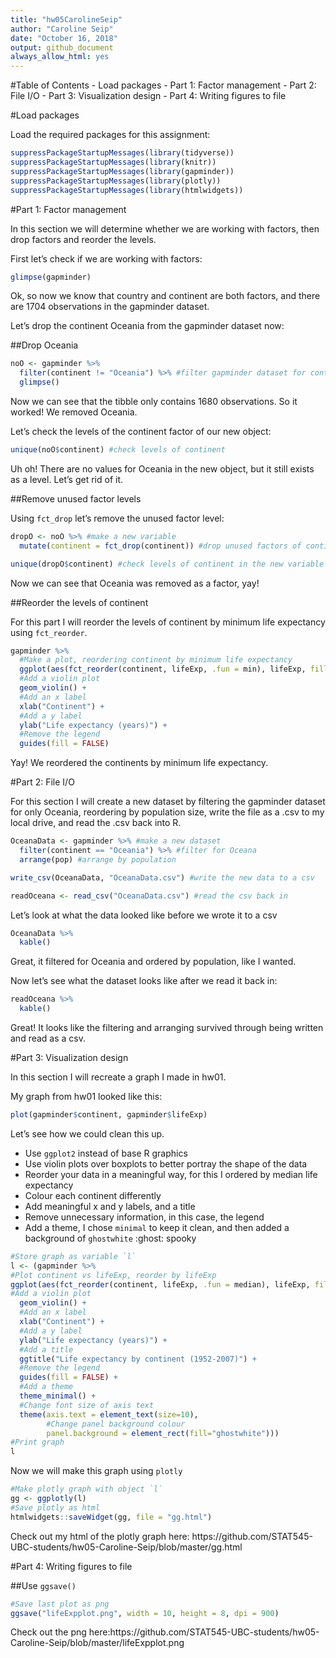 ```yaml
---
title: "hw05CarolineSeip"
author: "Caroline Seip"
date: "October 16, 2018"
output: github_document
always_allow_html: yes
---
```

#Table of Contents
- Load packages
- Part 1: Factor management
- Part 2: File I/O
- Part 3: Visualization design
- Part 4: Writing figures to file


#Load packages

Load the required packages for this assignment:

```r
suppressPackageStartupMessages(library(tidyverse))      
suppressPackageStartupMessages(library(knitr)) 
suppressPackageStartupMessages(library(gapminder)) 
suppressPackageStartupMessages(library(plotly)) 
suppressPackageStartupMessages(library(htmlwidgets))
```

#Part 1: Factor management

In this section we will determine whether we are working with factors, then drop factors and reorder the levels.

First let's check if we are working with factors:

```r
glimpse(gapminder)
```

Ok, so now we know that country and continent are both factors, and there are 1704 observations in the gapminder dataset.

Let's drop the continent Oceania from the gapminder dataset now:

##Drop Oceania

```r
noO <- gapminder %>% 
  filter(continent != "Oceania") %>% #filter gapminder dataset for continents that are not Oceania
  glimpse()
```

Now we can see that the tibble only contains 1680 observations. So it worked! We removed Oceania.

Let's check the levels of the continent factor of our new object:

```r
unique(noO$continent) #check levels of continent
```

Uh oh! There are no values for Oceania in the new object, but it still exists as a level. Let's get rid of it.

##Remove unused factor levels

Using `fct_drop` let's remove the unused factor level:

```r
dropO <- noO %>% #make a new variable
  mutate(continent = fct_drop(continent)) #drop unused factors of continent

unique(dropO$continent) #check levels of continent in the new variable
```

Now we can see that Oceania was removed as a factor, yay!

##Reorder the levels of continent

For this part I will reorder the levels of continent by minimum life expectancy using `fct_reorder`.

```r
gapminder %>% 
  #Make a plot, reordering continent by minimum life expectancy
  ggplot(aes(fct_reorder(continent, lifeExp, .fun = min), lifeExp, fill = continent)) +
  #Add a violin plot
  geom_violin() +
  #Add an x label
  xlab("Continent") +
  #Add a y label
  ylab("Life expectancy (years)") +
  #Remove the legend
  guides(fill = FALSE)
```

Yay! We reordered the continents by minimum life expectancy.

#Part 2: File I/O

For this section I will create a new dataset by filtering the gapminder dataset for only Oceania, reordering by population size, write the file as a .csv to my local drive, and read the .csv back into R.

```r
OceanaData <- gapminder %>% #make a new dataset
  filter(continent == "Oceania") %>% #filter for Oceana
  arrange(pop) #arrange by population

write_csv(OceanaData, "OceanaData.csv") #write the new data to a csv

readOceana <- read_csv("OceanaData.csv") #read the csv back in
```

Let's look at what the data looked like before we wrote it to a csv

```r
OceanaData %>% 
  kable()
```

Great, it filtered for Oceania and ordered by population, like I wanted.

Now let's see what the dataset looks like after we read it back in:

```r
readOceana %>% 
  kable()
```

Great! It looks like the filtering and arranging survived through being written and read as a csv.

#Part 3: Visualization design

In this section I will recreate a graph I made in hw01. 

My graph from hw01 looked like this:

```r
plot(gapminder$continent, gapminder$lifeExp)
```

Let's see how we could clean this up. 

- Use `ggplot2` instead of base R graphics
- Use violin plots over boxplots to better portray the shape of the data
- Reorder your data in a meaningful way, for this I ordered by median life expectancy
- Colour each continent differently
- Add meaningful x and y labels, and a title
- Remove unnecessary information, in this case, the legend
- Add a theme, I chose `minimal` to keep it clean, and then added a background of `ghostwhite` :ghost: spooky

```r
#Store graph as variable `l`
l <- (gapminder %>%
#Plot continent vs lifeExp, reorder by lifeExp
ggplot(aes(fct_reorder(continent, lifeExp, .fun = median), lifeExp, fill = continent)) +
#Add a violin plot
  geom_violin() +
  #Add an x label
  xlab("Continent") +
  #Add a y label
  ylab("Life expectancy (years)") +
  #Add a title
  ggtitle("Life expectancy by continent (1952-2007)") +
  #Remove the legend
  guides(fill = FALSE) +
  #Add a theme
  theme_minimal() +
  #Change font size of axis text
  theme(axis.text = element_text(size=10),
        #Change panel background colour
        panel.background = element_rect(fill="ghostwhite")))
#Print graph
l
```

Now we will make this graph using `plotly`

```r
#Make plotly graph with object `l`
gg <- ggplotly(l)
#Save plotly as html
htmlwidgets::saveWidget(gg, file = "gg.html")
```

Check out my html of the plotly graph here: https://github.com/STAT545-UBC-students/hw05-Caroline-Seip/blob/master/gg.html

#Part 4: Writing figures to file

##Use `ggsave()`

```r
#Save last plot as png
ggsave("lifeExpplot.png", width = 10, height = 8, dpi = 900)
```

Check out the png here:https://github.com/STAT545-UBC-students/hw05-Caroline-Seip/blob/master/lifeExpplot.png



